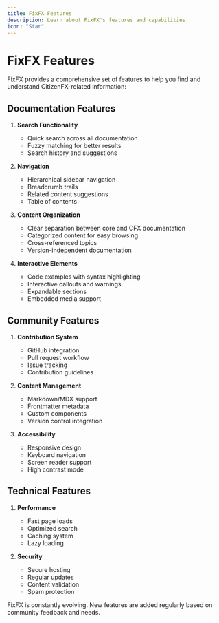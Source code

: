 ```yaml
---
title: FixFX Features
description: Learn about FixFX's features and capabilities.
icon: "Star"
---
```


# FixFX Features

FixFX provides a comprehensive set of features to help you find and understand CitizenFX-related information:

## Documentation Features

1. **Search Functionality**
   - Quick search across all documentation
   - Fuzzy matching for better results
   - Search history and suggestions

2. **Navigation**
   - Hierarchical sidebar navigation
   - Breadcrumb trails
   - Related content suggestions
   - Table of contents

3. **Content Organization**
   - Clear separation between core and CFX documentation
   - Categorized content for easy browsing
   - Cross-referenced topics
   - Version-independent documentation

4. **Interactive Elements**
   - Code examples with syntax highlighting
   - Interactive callouts and warnings
   - Expandable sections
   - Embedded media support

## Community Features

1. **Contribution System**
   - GitHub integration
   - Pull request workflow
   - Issue tracking
   - Contribution guidelines

2. **Content Management**
   - Markdown/MDX support
   - Frontmatter metadata
   - Custom components
   - Version control integration

3. **Accessibility**
   - Responsive design
   - Keyboard navigation
   - Screen reader support
   - High contrast mode

## Technical Features

1. **Performance**
   - Fast page loads
   - Optimized search
   - Caching system
   - Lazy loading

2. **Security**
   - Secure hosting
   - Regular updates
   - Content validation
   - Spam protection

<Callout type="info">
  FixFX is constantly evolving. New features are added regularly based on community feedback and needs.
</Callout> 